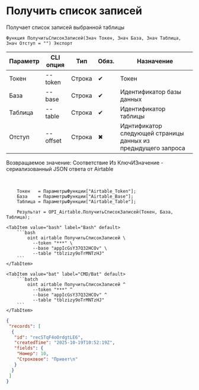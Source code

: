 ﻿---
sidebar_position: 1
description: Получить список записей и другие функции для работы с Airtable в Открытом пакете интеграций - бесплатной open-source библиотеке интеграций для 1С:Предприятие 8, OneScript и CLI
keywords: [1C, 1С, 1С:Предприятие, 1С:Предприятие 8.3, API, Интеграция, Сервисы, Обмен, OneScript, CLI, Airtable]
---


# Получить список записей
 Получает список записей выбранной таблицы



`Функция ПолучитьСписокЗаписей(Знач Токен, Знач База, Знач Таблица, Знач Отступ = "") Экспорт`

  | Параметр | CLI опция | Тип | Обяз. | Назначение |
  |-|-|-|-|-|
  | Токен | --token | Строка | &#x2714; | Токен |
  | База | --base | Строка | &#x2714; | Идентификатор базы данных |
  | Таблица | --table | Строка | &#x2714; | Идентификатор таблицы |
  | Отступ | --offset | Строка | &#x2716; | Иднтификатор следующей страницы данных из предыдущего запроса |

  
  Возвращаемое значение:   Соответствие Из КлючИЗначение - сериализованный JSON ответа от Airtable

<br/>



```bsl title="Пример использования для 1С:Предприятие/OneScript"
    Токен   = ПараметрыФункции["Airtable_Token"];
    База    = ПараметрыФункции["Airtable_Base"];
    Таблица = ПараметрыФункции["Airtable_Table"];

    Результат = OPI_Airtable.ПолучитьСписокЗаписей(Токен, База, Таблица);
```
    

 <Tabs>
  
    <TabItem value="bash" label="Bash" default>
        ```bash
            oint airtable ПолучитьСписокЗаписей \
              --token "***" \
              --base "appIcGsY37Q32HCOv" \
              --table "tblzizy9oTrMNTzHJ"
        ```
    </TabItem>
  
    <TabItem value="bat" label="CMD/Bat" default>
        ```batch
            oint airtable ПолучитьСписокЗаписей ^
              --token "***" ^
              --base "appIcGsY37Q32HCOv" ^
              --table "tblzizy9oTrMNTzHJ"
        ```
    </TabItem>
</Tabs>


```json title="Результат"
{
 "records": [
  {
   "id": "recSTqF4oOrdgtLE6",
   "createdTime": "2025-10-19T10:52:19Z",
   "fields": {
    "Номер": 10,
    "Строковое": "Привет\n"
   }
  }
 ]
}
```

